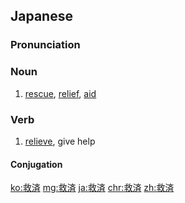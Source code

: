 ==Japanese==
{{ja-kanjitab|きゅう|さい|yomi=on}}

===Pronunciation===
{{ja-pron|きゅうさい|y=o}}

===Noun===
{{ja-noun|きゅうさい}}

# [[rescue]], [[relief]], [[aid]]
#: {{ja-usex|'''救済'''に乗り出した。|'''きゅうさい''' に のりだした。|They headed for bailout.}}

===Verb===
{{ja-verb-suru|tr=trans|きゅうさい}}

# [[relieve]], give help

====Conjugation====
{{ja-suru|きゅうさい}}

[[ko:救済]]
[[mg:救済]]
[[ja:救済]]
[[chr:救済]]
[[zh:救済]]